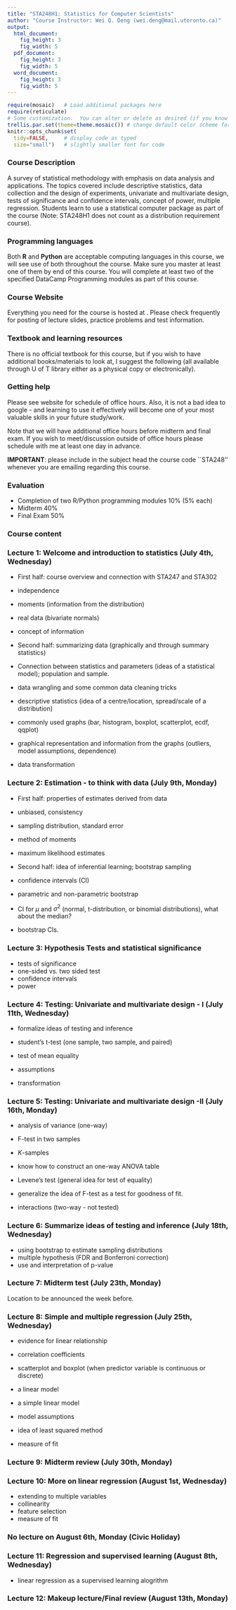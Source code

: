 ```yaml
---
title: "STA248H1: Statistics for Computer Scientists"
author: "Course Instructor: Wei Q. Deng (wei.deng@mail.utoronto.ca)"
output:
  html_document:
    fig_height: 3
    fig_width: 5
  pdf_document:
    fig_height: 3
    fig_width: 5
  word_document:
    fig_height: 3
    fig_width: 5
---
```



```r
require(mosaic)   # Load additional packages here
require(reticulate)
# Some customization.  You can alter or delete as desired (if you know what you are doing).
trellis.par.set(theme=theme.mosaic()) # change default color scheme for lattice
knitr::opts_chunk$set(
  tidy=FALSE,     # display code as typed
  size="small")   # slightly smaller font for code
```

### Course Description

A survey of statistical methodology with emphasis on data analysis and applications. The topics covered include descriptive statistics, data collection and the design of experiments, univariate and multivariate design, tests of significance and confidence intervals, concept of power, multiple regression. Students learn to use a statistical computer package as part of the course (Note: STA248H1 does not count as a distribution requirement course).


### Programming languages

Both **R** and **Python** are acceptable computing languages in this course, we will see use of both throughout the course. Make sure you master at least one of them by end of this course. You will complete at least two of the specified DataCamp Programming modules as part of this course.


### Course Website

Everything you need for the course is hosted at \url{}. Please check frequently for posting of lecture slides, practice problems and test information.


### Textbook and learning resources

There is no official textbook for this course, but if you wish to have additional books/materials to look at, I suggest the following (all available through U of T library either as a physical copy or electronically).

 \begin{itemize}
        \item {\it Open Intro Statistics}, 3rd edition url{https://www.openintro.org/stat/textbook.php}
          \begin{itemize}
            \item Chapter 2-3 can be used as review for STA247
            \item topics in Chapter 1,4,5,7 and some of 8 are covered in this course
          \end{itemize}
        \item {\it A Modern Approach to Regression with R} by Simon J. Sheather.
\end{itemize}
    

### Getting help 

Please see website for schedule of office hours. Also, it is not a bad idea to google - and learning to use it effectively will become one of your most valuable skills in your future study/work.

Note that we will have additional office hours before midterm and final exam. If you wish to meet/discussion outside of office hours please schedule with me at least one day in advance.

**IMPORTANT**: please include in the subject head the course code ``STA248'' whenever you are emailing regarding this course.


### Evaluation

* Completion of two R/Python programming modules 10\% (5\% each)
* Midterm 40\%
* Final Exam 50\%


### Course content

### Lecture 1: Welcome and introduction to statistics (July 4th, Wednesday)

* First half: course overview and connection with STA247 and STA302
+ independence 
+ moments (information from the distribution)
+ real data (bivariate normals)
+ concept of information

* Second half: summarizing data (graphically and through summary statistics)
+ Connection between statistics and parameters (ideas of a statistical model); population and sample.
+ data wrangling and some common data cleaning tricks
+ descriptive statistics (idea of a centre/location, spread/scale of a distribution)
+ commonly used graphs (bar, histogram, boxplot, scatterplot, ecdf, qqplot)
+ graphical representation and information from the graphs (outliers, model assumptions, dependence)
+ data transformation 

### Lecture 2: Estimation - to think with data (July 9th, Monday)

* First half: properties of estimates derived from data
+ unbiased, consistency
+ sampling distribution, standard error
+ method of moments
+ maximum likelihood estimates

* Second half: idea of inferential learning; bootstrap sampling 
+ confidence intervals (CI)
+ parametric and non-parametric bootstrap
+ CI for $\mu$ and $\sigma^2$ (normal, t-distribution, or binomial distributions), what about the median?
+ bootstrap CIs.


### Lecture 3: Hypothesis Tests and statistical significance

+ tests of significance
+ one-sided vs. two sided test
+ confidence intervals 
+ power


### Lecture 4: Testing: Univariate and multivariate design - I (July 11th, Wednesday)

* formalize ideas of testing and inference

* student's t-test (one sample, two sample, and paired)
+ test of mean equality 
+ assumptions
+ transformation



### Lecture 5: Testing: Univariate and multivariate design -II (July 16th, Monday)

* analysis of variance (one-way)
+ F-test in two samples
+ $K$-samples
+ know how to construct an one-way ANOVA table
+ Levene's test (general idea for test of equality)


* generalize the idea of F-test as a test for goodness of fit.
+ interactions (two-way - not tested)


### Lecture 6: Summarize ideas of testing and inference (July 18th, Wednesday)

* using bootstrap to estimate sampling distributions
* multiple hypothesis (FDR and Bonferroni correction)
* use and interpretation of p-value

### Lecture 7: Midterm test (July 23th, Monday)


Location to be announced the week before.


### Lecture 8: Simple and multiple regression  (July 25th, Wednesday)

* evidence for linear relationship 
+ correlation coefficients
+ scatterplot and boxplot (when predictor variable is continuous or discrete)


* a linear model
+ a simple linear model
+ model assumptions
+ idea of least squared method
+ measure of fit


### Lecture 9: Midterm review (July 30th, Monday)



### Lecture 10: More on linear regression (August 1st, Wednesday)

* extending to multiple variables
+ collinearity 
+ feature selection
+ measure of fit


### No lecture on August 6th, Monday (Civic Holiday)


### Lecture 11: Regression and supervised learning (August 8th, Wednesday)

* linear regression as a supervised learning alogrithm


### Lecture 12: Makeup lecture/Final review (August 13th, Monday)



